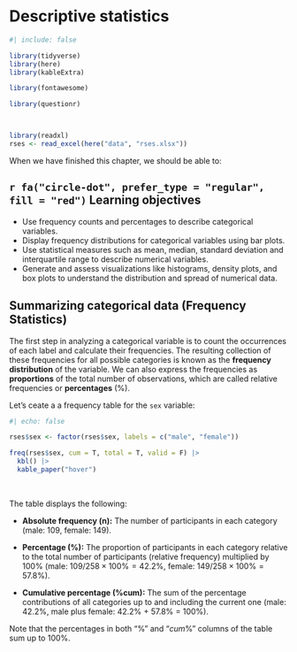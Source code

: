# Descriptive statistics {#sec-descriptive}

```r
#| include: false

library(tidyverse)
library(here)
library(kableExtra)

library(fontawesome)

library(questionr)



library(readxl)
rses <- read_excel(here("data", "rses.xlsx"))
```


When we have finished this chapter, we should be able to:

::: {.callout-caution icon="false"}
## `r fa("circle-dot", prefer_type = "regular", fill = "red")` Learning objectives

-   Use frequency counts and percentages to describe categorical variables.
-   Display frequency distributions for categorical variables using bar plots.
-   Use statistical measures such as mean, median, standard deviation and interquartile range to describe numerical variables.
-   Generate and assess visualizations like histograms, density plots, and box plots to understand the distribution and spread of numerical data.

:::


## Summarizing categorical data (Frequency Statistics)

The first step in analyzing a categorical variable is to count the occurrences of each label and calculate their frequencies. The resulting collection of these frequencies for all possible categories is known as the **frequency distribution** of the variable. We can also express the frequencies as **proportions** of the total number of observations, which are called relative frequencies or **percentages** (%).

Let's ceate a a frequency table for the `sex` variable:

```r
#| echo: false

rses$sex <- factor(rses$sex, labels = c("male", "female"))

freq(rses$sex, cum = T, total = T, valid = F) |> 
  kbl() |> 
  kable_paper("hover")
```

 

The table displays the following:

-   **Absolute frequency (n):** The number of participants in each category (male: 109, female: 149).

-   **Percentage (%):** The proportion of participants in each category relative to the total number of participants (relative frequency) multiplied by $100\%$ (male: $109/258 \times 100\% = 42.2\%$, female: $149/258 \times 100\% = 57.8\%$).

-   **Cumulative percentage (%cum):** The sum of the percentage contributions of all categories up to and including the current one (male: 42.2%, male plus female: 42.2% + 57.8% = 100%).

Note that the percentages in both "$\%$" and "$cum\%$" columns of the table sum up to 100%.











